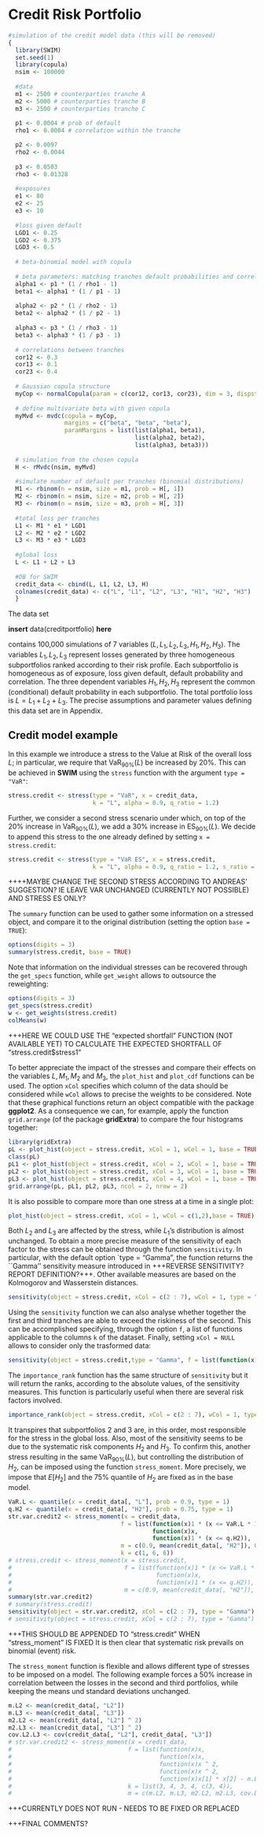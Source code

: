 
# Credit Risk Portfolio {#Sec:CreditModel}

```r
#simulation of the credit model data (this will be removed)
{
  library(SWIM)
  set.seed(1)
  library(copula)
  nsim <- 100000
  
  #data
  m1 <- 2500 # counterparties tranche A
  m2 <- 5000 # counterparties tranche B
  m3 <- 2500 # counterparties tranche C
  
  p1 <- 0.0004 # prob of default 
  rho1 <- 0.0004 # correlation within the tranche

  p2 <- 0.0097 
  rho2 <- 0.0044
  
  p3 <- 0.0503  
  rho3 <- 0.01328
  
  #exposures
  e1 <- 80
  e2 <- 25 
  e3 <- 10 
  
  #loss given default
  LGD1 <- 0.25
  LGD2 <- 0.375
  LGD3 <- 0.5
  
  # beta-binomial model with copula 
  
  # beta parameters: matching tranches default probabilities and correlation
  alpha1 <- p1 * (1 / rho1 - 1)
  beta1 <- alpha1 * (1 / p1 - 1)
  
  alpha2 <- p2 * (1 / rho2 - 1)
  beta2 <- alpha2 * (1 / p2 - 1)
  
  alpha3 <- p3 * (1 / rho3 - 1)
  beta3 <- alpha3 * (1 / p3 - 1)
  
  # correlations between tranches
  cor12 <- 0.3
  cor13 <- 0.1
  cor23 <- 0.4
  
  # Gaussian copula structure
  myCop <- normalCopula(param = c(cor12, cor13, cor23), dim = 3, dispstr = "un")
  
  # define multivariate beta with given copula
  myMvd <- mvdc(copula = myCop,
                margins = c("beta", "beta", "beta"),
                paramMargins = list(list(alpha1, beta1),
                                    list(alpha2, beta2),
                                    list(alpha3, beta3)))
  
  # simulation from the chosen copula
  H <- rMvdc(nsim, myMvd)
  
  #simulate number of default per tranches (binomial distributions)
  M1 <- rbinom(n = nsim, size = m1, prob = H[, 1])
  M2 <- rbinom(n = nsim, size = m2, prob = H[, 2])
  M3 <- rbinom(n = nsim, size = m3, prob = H[, 3])
  
  #total loss per tranches
  L1 <- M1 * e1 * LGD1
  L2 <- M2 * e2 * LGD2
  L3 <- M3 * e3 * LGD3
  
  #global loss
  L <- L1 + L2 + L3
  
  #DB for SWIM
  credit_data <- cbind(L, L1, L2, L3, H)
  colnames(credit_data) <- c("L", "L1", "L2", "L3", "H1", "H2", "H3")
  }
```


The data set 

**insert**
data(creditportfolio)
**here**

contains 100,000 simulations of 7 variables $(L,L_1,L_2,L_3,H_1,H_2,H_3)$. The variables $L_1,L_2,L_3$ represent losses generated by three homogeneous subportfolios ranked according to their risk profile. Each subportfolio is homogeneous as of exposure, loss given default, default probability and correlation. The three dependent variables $H_1,H_2,H_3$ represent the common (conditional) default probability in each subportfolio. The total portfolio loss is $L=L_1+L_2+L_3$. The precise assumptions and parameter values defining this data set are in Appendix.


## Credit model example 

In this example we introduce a stress to the Value at Risk of the overall loss $L$; in particular, we require that $\text{VaR}_{90\%}(L)$ be increased by $20\%$. This can be achieved in **SWIM** using the `stress` function with the argument `type = "VaR"`:

```r
stress.credit <- stress(type = "VaR", x = credit_data, 
                        k = "L", alpha = 0.9, q_ratio = 1.2)
```

Further, we consider a second stress scenario under which, on top of the $20\%$ increase in $\text{VaR}_{90\%}(L)$, we add a $30\%$ increase in $\text{ES}_{90\%}(L)$. We decide to append this stress to the one already defined by setting `x = stress.credit`:

```r
stress.credit <- stress(type = "VaR ES", x = stress.credit, 
                        k = "L", alpha = 0.9, q_ratio = 1.2, s_ratio = 1.3)
```

++++MAYBE CHANGE THE SECOND STRESS ACCORDING TO ANDREAS' SUGGESTION? IE LEAVE VAR UNCHANGED (CURRENTLY NOT POSSIBLE) AND STRESS ES ONLY?

The `summary` function can be used to gather some information on a stressed object, and compare it to the original distribution (setting the option  `base = TRUE`):

```r
options(digits = 3)
summary(stress.credit, base = TRUE)
```

Note that information on the individual stresses can be recovered through the `get_specs` function, while `get_weight` allows to outsource the reweighting:

```r
options(digits = 3)
get_specs(stress.credit)
w <- get_weights(stress.credit)
colMeans(w)
```
+++HERE WE COULD USE THE "expected shortfall" FUNCTION (NOT AVAILABLE YET) TO CALCULATE THE EXPECTED SHORTFALL OF "stress.credit$stress1" 

To better appreciate the impact of the stresses and compare their effects on the variables $L, M_1, M_2$ and $M_3$, the `plot_hist` and `plot_cdf` functions can be used. The option `xCol` specifies  which column of the data should be considered while `wCol` allows to precise the weights to be considered. Note that these graphical functions return an object compatible with the package **ggplot2**. As a consequence we can, for example, apply the function `grid.arrange` (of the package **gridExtra**) to compare the four histograms together:

```r
library(gridExtra)
pL <- plot_hist(object = stress.credit, xCol = 1, wCol = 1, base = TRUE)
class(pL)
pL1 <- plot_hist(object = stress.credit, xCol = 2, wCol = 1, base = TRUE)
pL2 <- plot_hist(object = stress.credit, xCol = 3, wCol = 1, base = TRUE)
pL3 <- plot_hist(object = stress.credit, xCol = 4, wCol = 1, base = TRUE)
grid.arrange(pL, pL1, pL2, pL3, ncol = 2, nrow = 2)
```

It is also possible to compare more than one stress at a time in a single plot:

```r
plot_hist(object = stress.credit, xCol = 1, wCol = c(1,2),base = TRUE)
```

Both $L_2$ and $L_3$ are affected by the stress, while $L_1$'s distribution is almost unchanged. To obtain a more precise measure of the sensitivity of each factor to the stress can be obtained through the function `sensitivity`. In particular, with the default option `type = "Gamma", the function returns the ``Gamma'' sensitivity measure introduced in +++REVERSE SENSITIVITY?REPORT DEFINITION?+++.  Other available measures are based on the Kolmogorov and Wasserstein distances.

```r
sensitivity(object = stress.credit, xCol = c(2 : 7), wCol = 1, type = "Gamma")
```

Using the `sensitivity` function we can also analyse whether together the first and third tranches are able to exceed the riskiness of the second. This can be accomplished specifying, through the option `f`, a list of functions applicable to the columns `k` of the dataset. Finally, setting `xCol = NULL` allows to consider only the trasformed data:

```r
sensitivity(object = stress.credit,type = "Gamma", f = list(function(x)x[1] + x[2]), k = list(c(2,4)), xCol = NULL, wCol = 1)
```

The `importance_rank` function has the same structure of `sensitivity` but it will return the ranks, according to the absolute values, of the sensitivity measures. This function is particularly useful when there are several risk factors involved.

```r
importance_rank(object = stress.credit, xCol = c(2 : 7), wCol = 1, type = "Gamma")  
```

It transpires that subportfolios $2$ and $3$ are, in this order, most responsible for the stress in the global loss. Also, most of the sensitivity seems to be due to the systematic risk components $H_2$ and $H_3$. To confirm this, another stress resulting in the same $\text{VaR}_{90\%}(L)$, but controlling the distribution of $H_2$, can be imposed using the function `stress_moment`. More precisely, we impose that $E[H_2]$ and the $75\%$ quantile of $H_2$ are fixed as in the base model. 

```r
VaR.L <- quantile(x = credit_data[, "L"], prob = 0.9, type = 1)
q.H2 <- quantile(x = credit_data[, "H2"], prob = 0.75, type = 1)
str.var.credit2 <- stress_moment(x = credit_data,
                                f = list(function(x)1 * (x <= VaR.L * 1.2),
                                         function(x)x,
                                         function(x)1 * (x <= q.H2)),
                                m = c(0.9, mean(credit_data[, "H2"]), 0.75),
                                k = c(1, 6, 6))
# stress.credit <- stress_moment(x = stress.credit,
#                                f = list(function(x)1 * (x <= VaR.L * 1.2),
#                                         function(x)x,
#                                         function(x)1 * (x <= q.H2)),
#                                m = c(0.9, mean(credit_data[, "H2"]), 0.75), k = c(1, 6, 6))
summary(str.var.credit2)
# summary(stress.credit)
sensitivity(object = str.var.credit2, xCol = c(2 : 7), type = "Gamma")
# sensitivity(object = stress.credit, xCol = c(2 : 7), type = "Gamma")
```

+++THIS SHOULD BE APPENDED TO "stress.credit" WHEN "stress_moment" IS FIXED
It is then clear that systematic risk prevails on binomial (event) risk. 

The `stress_moment` function is flexible and allows different type of stresses to be imposed on a model. The following example forces a $50\%$ increase in correlation between the losses in the second and third portfolios, while keeping the means und standard deviations unchanged.

```r
m.L2 <- mean(credit_data[, "L2"])
m.L3 <- mean(credit_data[, "L3"])
m2.L2 <- mean(credit_data[, "L2"] ^ 2)
m2.L3 <- mean(credit_data[, "L3"] ^ 2)
cov.L2.L3 <- cov(credit_data[, "L2"], credit_data[, "L3"])
# str.var.credit2 <- stress_moment(x = credit_data,
#                                 f = list(function(x)x,
#                                          function(x)x,
#                                          function(x)x ^ 2,
#                                          function(x)x ^ 2,
#                                          function(x)x[1] * x[2] - m.L2 * m.L3),
#                                 k = list(3, 4, 3, 4, c(3, 4)),
#                                 m = c(m.L2, m.L3, m2.L2, m2.L3, cov.L2.L3 * 1.5)
```
+++CURRENTLY DOES NOT RUN - NEEDS TO BE FIXED OR REPLACED


+++FINAL COMMENTS?
